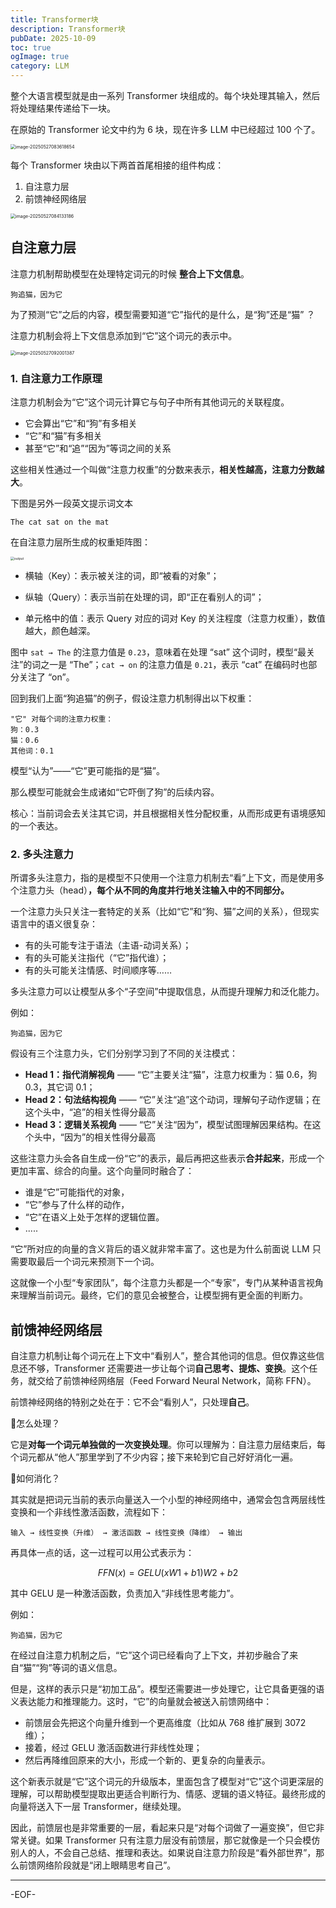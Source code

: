 ```yaml
---
title: Transformer块
description: Transformer块
pubDate: 2025-10-09
toc: true
ogImage: true
category: LLM
---
```


整个大语言模型就是由一系列 Transformer 块组成的。每个块处理其输入，然后将处理结果传递给下一块。

在原始的 Transformer 论文中约为 6 块，现在许多 LLM 中已经超过 100 个了。

<img
  src="https://xiejie-typora.oss-cn-chengdu.aliyuncs.com/2025-05-27-003618.png"
  alt="image-20250527083618654"
  style="zoom:50%;"
/>

每个 Transformer 块由以下两首首尾相接的组件构成：

1. 自注意力层
2. 前馈神经网络层

<img
  src="https://xiejie-typora.oss-cn-chengdu.aliyuncs.com/2025-05-27-004133.png"
  alt="image-20250527084133186"
  style="zoom:50%;"
/>

## 自注意力层

注意力机制帮助模型在处理特定词元的时候 **整合上下文信息**。

```
狗追猫，因为它
```

为了预测“它”之后的内容，模型需要知道“它”指代的是什么，是“狗”还是“猫” ？

注意力机制会将上下文信息添加到“它”这个词元的表示中。

<img
  src="https://xiejie-typora.oss-cn-chengdu.aliyuncs.com/2025-05-27-012001.png"
  alt="image-20250527092001387"
  style="zoom:50%;"
/>

### 1. 自注意力工作原理

注意力机制会为“它”这个词元计算它与句子中所有其他词元的关联程度。

- 它会算出“它”和“狗”有多相关
- “它”和“猫”有多相关
- 甚至“它”和“追”“因为”等词之间的关系

这些相关性通过一个叫做“注意力权重”的分数来表示，**相关性越高，注意力分数越大**。

下图是另外一段英文提示词文本

```
The cat sat on the mat
```

在自注意力层所生成的权重矩阵图：

<img
  src="https://xiejie-typora.oss-cn-chengdu.aliyuncs.com/2025-05-27-013544.png"
  alt="output"
  style="zoom:36%;"
/>

- 横轴（Key）：表示被关注的词，即“被看的对象”；

- 纵轴（Query）：表示当前在处理的词，即“正在看别人的词”；

- 单元格中的值：表示 Query 对应的词对 Key 的关注程度（注意力权重），数值越大，颜色越深。

图中 `sat → The` 的注意力值是 `0.23`，意味着在处理 “sat” 这个词时，模型“最关注”的词之一是 “The”；`cat → on` 的注意力值是 `0.21`，表示 “cat” 在编码时也部分关注了 “on”。

回到我们上面“狗追猫”的例子，假设注意力机制得出以下权重：

```
"它" 对每个词的注意力权重：
狗：0.3
猫：0.6
其他词：0.1
```

模型“认为”——“它”更可能指的是“猫”。

那么模型可能就会生成诸如“它吓倒了狗”的后续内容。

核心：当前词会去关注其它词，并且根据相关性分配权重，从而形成更有语境感知的一个表达。

### 2. 多头注意力

所谓多头注意力，指的是模型不只使用一个注意力机制去“看”上下文，而是使用多个注意力头（head）**，每个从不同的角度并行地关注输入中的不同部分。**

一个注意力头只关注一套特定的关系（比如“它”和“狗、猫”之间的关系），但现实语言中的语义很复杂：

- 有的头可能专注于语法（主语-动词关系）；
- 有的头可能关注指代（“它”指代谁）；
- 有的头可能关注情感、时间顺序等……

多头注意力可以让模型从多个“子空间”中提取信息，从而提升理解力和泛化能力。

例如：

```
狗追猫，因为它
```

假设有三个注意力头，它们分别学习到了不同的关注模式：

- **Head 1：指代消解视角** —— “它”主要关注“猫”，注意力权重为：猫 0.6，狗 0.3，其它词 0.1；
- **Head 2：句法结构视角** —— “它”关注“追”这个动词，理解句子动作逻辑；在这个头中，“追”的相关性得分最高
- **Head 3：逻辑关系视角** —— “它”关注“因为”，模型试图理解因果结构。在这个头中，“因为”的相关性得分最高

这些注意力头会各自生成一份“它”的表示，最后再把这些表示**合并起来**，形成一个更加丰富、综合的向量。这个向量同时融合了：

- 谁是“它”可能指代的对象，
- “它”参与了什么样的动作，
- “它”在语义上处于怎样的逻辑位置。
- .....

“它”所对应的向量的含义背后的语义就非常丰富了。这也是为什么前面说 LLM 只需要取最后一个词元来预测下一个词。

这就像一个小型“专家团队”，每个注意力头都是一个“专家”，专门从某种语言视角来理解当前词元。最终，它们的意见会被整合，让模型拥有更全面的判断力。

## 前馈神经网络层

自注意力机制让每个词元在上下文中“看别人”，整合其他词的信息。但仅靠这些信息还不够，Transformer 还需要进一步让每个词**自己思考、提炼、变换**。这个任务，就交给了前馈神经网络层（Feed Forward Neural Network，简称 FFN）。

前馈神经网络的特别之处在于：它不会“看别人”，只处理**自己**。

🙋怎么处理？

它是**对每一个词元单独做的一次变换处理**。你可以理解为：自注意力层结束后，每个词元都从“他人”那里学到了不少内容；接下来轮到它自己好好消化一遍。

🙋如何消化？

其实就是把词元当前的表示向量送入一个小型的神经网络中，通常会包含两层线性变换和一个非线性激活函数，流程如下：

```
输入 → 线性变换（升维） → 激活函数 → 线性变换（降维） → 输出
```

再具体一点的话，这一过程可以用公式表示为：

$$
FFN(x)=GELU(xW1+b1)W2+b2
$$

其中 GELU 是一种激活函数，负责加入“非线性思考能力”。

例如：

```
狗追猫，因为它
```

在经过自注意力机制之后，“它”这个词已经看向了上下文，并初步融合了来自“猫”“狗”等词的语义信息。

但是，这样的表示只是“初加工品”。模型还需要进一步处理它，让它具备更强的语义表达能力和推理能力。这时，“它”的向量就会被送入前馈网络中：

- 前馈层会先把这个向量升维到一个更高维度（比如从 768 维扩展到 3072 维）；
- 接着，经过 GELU 激活函数进行非线性处理；
- 然后再降维回原来的大小，形成一个新的、更复杂的向量表示。

这个新表示就是“它”这个词元的升级版本，里面包含了模型对“它”这个词更深层的理解，可以帮助模型提取出更适合判断行为、情感、逻辑的语义特征。最终形成的向量将送入下一层 Transformer，继续处理。

因此，前馈层也是非常重要的一层，看起来只是“对每个词做了一遍变换”，但它非常关键。如果 Transformer 只有注意力层没有前馈层，那它就像是一个只会模仿别人的人，不会自己总结、推理和表达。如果说自注意力阶段是“看外部世界”，那么前馈网络阶段就是“闭上眼睛思考自己”。

---

-EOF-
